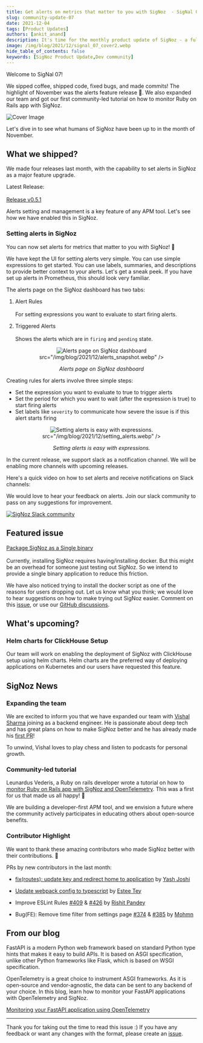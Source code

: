 ```yaml
---
title: Get alerts on metrics that matter to you with SigNoz  - SigNal 07
slug: community-update-07
date: 2021-12-04
tags: [Product Updates]
authors: [ankit_anand]
description: It's time for the monthly product update of SigNoz - a full-stack open-source APM tool. Find out what we've been upto at SigNoz during November, 2021.
image: /img/blog/2021/12/signal_07_cover2.webp
hide_table_of_contents: false
keywords: [SigNoz Product Update,Dev community]
---
```




<head>
  <link rel="canonical" href="https://signoz.io/blog/community-update-07/"/>
</head>

Welcome to SigNal 07!

We sipped coffee, shipped code, fixed bugs, and made commits! The highlight of November was the alerts feature release 🔔. We also expanded our team and got our first community-led tutorial on how to monitor Ruby on Rails app with SigNoz.



![Cover Image](/img/blog/2021/12/signal_07_cover2.webp)

Let's dive in to see what humans of SigNoz have been up to in the month of November.

## What we shipped?

We made four releases last month, with the capability to set alerts in SigNoz as a major feature upgrade.

Latest Release:<br></br>
[Release v0.5.1](https://github.com/ezeslucky/monitrix.git/signoz/releases/tag/v0.5.1)

Alerts setting and management is a key feature of any APM tool. Let's see how we have enabled this in SigNoz.

### Setting alerts in SigNoz

You can now set alerts for metrics that matter to you with SigNoz! 🎉

We have kept the UI for setting alerts very simple. You can use simple expressions to get started. You can use labels, summaries, and descriptions to provide better context to your alerts. Let's get a sneak peek. If you have set up alerts in Prometheus, this should look very familiar.

The alerts page on the SigNoz dashboard has two tabs:

1. Alert Rules<br></br>
   For setting expressions you want to evaluate to start firing alerts.

2. Triggered Alerts<br></br>
   Shows the alerts which are in `firing` and `pending` state.

<figure data-zoomable align='center'>
    <img className="box-shadowed-image"
   alt="Alerts page on SigNoz dashboard"
   
   src="/img/blog/2021/12/alerts_snapshot.webp"
   />
<figcaption><i>Alerts page on SigNoz dashboard</i></figcaption>
</figure>


Creating rules for alerts involve three simple steps:

- Set the expression you want to evaluate to true to trigger alerts
- Set the period for which you want to wait (after the expression is true) to start firing alerts
- Set labels like `severity` to communicate how severe the issue is if this alert starts firing

<figure data-zoomable align='center'>
    <img className="box-shadowed-image"
   alt="Setting alerts is easy with expressions."
   
   src="/img/blog/2021/12/setting_alerts.webp"
   />
<figcaption><i>Setting alerts is easy with expressions.</i></figcaption>
</figure>


In the current release, we support slack as a notification channel. We will be enabling more channels with upcoming releases.

Here's a quick video on how to set alerts and receive notifications on Slack channels:



<YouTube id="HBLtC3UKpmA" mute={false} />



We would love to hear your feedback on alerts. Join our slack community to pass on any suggestions for improvement.

[![SigNoz Slack community](/img/blog/common/join_slack_cta.webp)](https://signoz.io/slack)

## Featured issue

[Package SigNoz as a Single binary](https://github.com/ezeslucky/monitrix.git/signoz/issues/392)<br></br>
Currently, installing SigNoz requires having/installing docker. But this might be an overhead for someone just testing out SigNoz. So we intend to provide a single binary application to reduce this friction.

We have also noticed trying to install the docker script as one of the reasons for users dropping out. Let us know what you think; we would love to hear suggestions on how to make trying out SigNoz easier. Comment on this [issue](https://github.com/ezeslucky/monitrix.git/signoz/issues/392), or use our [GitHub discussions](https://github.com/ezeslucky/monitrix.git/signoz/discussions).

## What's upcoming?

### Helm charts for ClickHouse Setup

Our team will work on enabling the deployment of SigNoz with ClickHouse setup using helm charts. Helm charts are the preferred way of deploying applications on Kubernetes and our users have requested this feature.

## SigNoz News

### Expanding the team

We are excited to inform you that we have expanded our team with [Vishal Sharma](https://www.linkedin.com/in/makeavish/) joining as a backend engineer. He is passionate about deep tech and has great plans on how to make SigNoz better and he has already made his [first PR](https://github.com/ezeslucky/monitrix.git/signoz/pull/429)!

To unwind, Vishal loves to play chess and listen to podcasts for personal growth.

### Community-led tutorial

Leunardus Vederis, a Ruby on rails developer wrote a tutorial on how to [monitor Ruby on Rails app with SigNoz and OpenTelemetry](https://medium.com/@leunardus.vederis714/monitor-your-ruby-on-rails-app-using-signoz-opentelemetry-b59578f3b252). This was a first for us that made us all happy! 🥳

We are building a developer-first APM tool, and we envision a future where the community actively participates in educating others about open-source benefits.

### Contributor Highlight

We want to thank these amazing contributors who made SigNoz better with their contributions. 🤗

PRs by new contributors in the last month:

- [fix(routes): update key and redirect home to application](https://github.com/ezeslucky/monitrix.git/signoz/pull/342) by [Yash Joshi](https://github.com/jyash97)

- [Update webpack config to typescript](https://github.com/ezeslucky/monitrix.git/signoz/pull/334) by [Estee Tey](https://github.com/lyqht)

- Improve ESLint Rules [#409](https://github.com/ezeslucky/monitrix.git/signoz/issues/409) & [#426](https://github.com/ezeslucky/monitrix.git/signoz/pull/426) by [Rishit Pandey](https://github.com/genzyy)

- Bug(FE): Remove time filter from settings page [#374](https://github.com/ezeslucky/monitrix.git/signoz/issues/374) & [#385](https://github.com/ezeslucky/monitrix.git/signoz/pull/385) by [Mohmn](https://github.com/Mohmn)

## From our blog

FastAPI is a modern Python web framework based on standard Python type hints that makes it easy to build APIs. It is based on ASGI specification, unlike other Python frameworks like Flask, which is based on WSGI specification.

OpenTelemetry is a great choice to instrument ASGI frameworks. As it is open-source and vendor-agnostic, the data can be sent to any backend of your choice. In this blog, learn how to monitor your FastAPI applications with OpenTelemetry and SigNoz.

[Monitoring your FastAPI application using OpenTelemetry](https://signoz.io/blog/opentelemetry-fastapi/)

---

Thank you for taking out the time to read this issue :) If you have any feedback or want any changes with the format, please create an [issue](https://github.com/ezeslucky/monitrix.git/signoz/issues).

